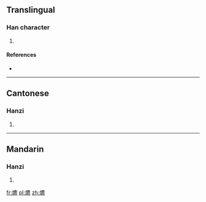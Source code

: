==Translingual==

===Han character===
{{Han char|rn=86|rad=火|as=15|sn=19|four=9083<sub>1</sub>|canj=火戈心火 (FIPF)}}

# {{defn|Han|sort=火15}}

====References====
* {{Han ref|kx=0686.220|dkj=19546|dj=1099.090|hdz=32246.030|uh=720A|ud=29194|bh=F26A|bd=62058}}

----

==Cantonese==

===Hanzi===
{{yue-hanzi|jyut=|y=ngou4}}

# {{defn|Cantonese|sort=火15}}

----

==Mandarin==

===Hanzi===
{{cmn-hanzi|pin=[[āo]] ([[ao1]]), [[áo]] ([[ao2]])|wg=ao<sup>1</sup>, ao<sup>2</sup>}}

# {{defn|Mandarin|sort=火15}}

[[fr:爊]]
[[pl:爊]]
[[zh:爊]]